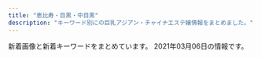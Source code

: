 ```yaml
---
title: "恵比寿・目黒・中目黒"
description: "キーワード別にの巨乳アジアン・チャイナエステ嬢情報をまとめました。"
---
```


新着画像と新着キーワードをまとめています。
2021年03月06日の情報です。

<DmmAffiliateIns />
<KeywordTable
  shops={
    [
    {
        "station": "JR\u6075\u6bd4\u5bff\u99c5\u897f\u53e3",
        "img_links": [
            "http://www.himawari-aroma.xyz/images/staff/3/ami.png",
            "http://www.himawari-aroma.xyz/images/shop/4/2.jpg",
            "http://www.himawari-aroma.xyz/images/shop/1.png",
            "http://www.himawari-aroma.xyz/images/13.png",
            "http://www.himawari-aroma.xyz/images/shop/4/1.jpg",
            "http://www.himawari-aroma.xyz/images/sys.jpg",
            "http://www.himawari-aroma.xyz/images/psd/off.jpg",
            "http://www.himawari-aroma.xyz/images/staff/3/mayu.png"
        ],
        "url": "http://www.himawari-aroma.xyz/",
        "keywords": {},
        "name": "\u3072\u307e\u308f\u308a"
    },
    {
        "img_links": [
            "http://bimajo-massage.work/sp/img/t-t.jpg",
            "http://bimajo-massage.work/sp/img/acc1.jpg",
            "http://bimajo-massage.work/img/bottom.png",
            "http://bimajo-massage.work/sp/img/cam.jpg",
            "http://bimajo-massage.work/img/xmas.png",
            "http://bimajo-massage.work/sp/img/t-s.jpg",
            "http://bimajo-massage.work/img/st5.jpg",
            "http://bimajo-massage.work/sp/img/p-7.jpg",
            "http://bimajo-massage.work/sp/img/st5.jpg",
            "http://bimajo-massage.work/sp/img/t-r.jpg",
            "http://bimajo-massage.work/img/sta7.jpg",
            "http://bimajo-massage.work/img/mo.png",
            "http://bimajo-massage.work/sp/img/time.jpg",
            "http://bimajo-massage.work/sp/img/t-a.jpg",
            "http://bimajo-massage.work/sp/img/add.jpg",
            "http://bimajo-massage.work/img/sta1.jpg",
            "http://bimajo-massage.work/img/st1.jpg",
            "http://bimajo-massage.work/sp/img/p-6.jpg",
            "http://bimajo-massage.work/img/acc2.jpg",
            "http://bimajo-massage.work/sp/img/st1.jpg",
            "http://bimajo-massage.work/img/pic.png",
            "http://bimajo-massage.work/img/st7.jpg",
            "http://bimajo-massage.work/sp/img/sys.jpg",
            "http://bimajo-massage.work/sp/img/info.jpg",
            "http://bimajo-massage.work/sp/img/p-5.jpg",
            "http://bimajo-massage.work/sp/img/botton.jpg",
            "http://bimajo-massage.work/img/body-.png",
            "http://bimajo-massage.work/sp/img/st6.jpg",
            "http://bimajo-massage.work/img/st6.jpg",
            "http://bimajo-massage.work/sp/img/pc.jpg",
            "http://bimajo-massage.work/sp/img/t-o.jpg",
            "http://bimajo-massage.work/img/sta5.jpg",
            "http://bimajo-massage.work/sp/img/tit.jpg",
            "http://bimajo-massage.work/sp/img/pic.jpg",
            "http://bimajo-massage.work/sp/img/tel.jpg",
            "http://bimajo-massage.work/sp/img/acc2.jpg",
            "http://bimajo-massage.work/sp/img/st7.jpg",
            "http://bimajo-massage.work/img/acc1.jpg",
            "http://bimajo-massage.work/img/sta6.jpg"
        ],
        "name": "\u7f8e\u9b54\u5973",
        "keywords": {
            "86": 12,
            "87": 12,
            "85": 13,
            "C": 13,
            "D": 24,
            "88": 2,
            "E": 2
        },
        "url": "http://bimajo-massage.work/",
        "station": "JR\u6075\u6bd4\u5bff\u99c5\u897f\u53e3"
    },
    {
        "name": "\u6d77\u8cca\u8239",
        "img_links": [
            "http://kaizokusen.jpn.mn/photos/sites/31/2020/04/2020042207290081.jpg",
            "http://kaizokusen.jpn.mn/photos/sites/31/2019/09/2019091102140786.jpg",
            "http://kaizokusen.jpn.mn/photos/sites/31/2020/11/2020112103070699.jpg",
            "http://kaizokusen.jpn.mn/photos/sites/31/2018/12/2018121710580889.jpg",
            "http://kaizokusen.jpn.mn/images/mobile.jpg",
            "http://kaizokusen.jpn.mn/photos/sites/31/2019/05/2019051702252726.jpg",
            "http://kaizokusen.jpn.mn/photos/sites/31/2019/12/2019122806012497.jpg",
            "http://kaizokusen.jpn.mn/photos/sites/31/2019/03/2019032710574970.jpg",
            "http://kaizokusen.jpn.mn/photos/sites/31/2019/06/2019061406003081.jpg",
            "http://kaizokusen.jpn.mn/images/end.png",
            "http://kaizokusen.jpn.mn/photos/sites/31/2020/01/2020011609085443.jpg",
            "http://kaizokusen.jpn.mn/photos/sites/31/2018/12/2018122706404758.jpg",
            "http://kaizokusen.jpn.mn/photos/sites/31/2020/03/2020030801205388.jpg",
            "http://kaizokusen.jpn.mn/photos/sites/31/2019/02/2019021410470448.jpg",
            "http://kaizokusen.jpn.mn/photos/sites/31/2019/06/2019060402255271.jpg",
            "http://kaizokusen.jpn.mn/photos/sites/31/2020/08/2020080301195061.jpg",
            "http://kaizokusen.jpn.mn/photos/sites/31/2019/01/2019012803255272.jpg",
            "http://kaizokusen.jpn.mn/photos/sites/31/2019/06/2019060402255852.jpg",
            "http://kaizokusen.jpn.mn/photos/sites/31/2020/06/2020062208015349.jpg",
            "http://kaizokusen.jpn.mn/images/s_pick.png",
            "http://kaizokusen.jpn.mn/photos/sites/31/2019/03/2019032601332117.jpg",
            "http://kaizokusen.jpn.mn/photos/sites/31/2020/06/2020060409294464.jpg",
            "http://kaizokusen.jpn.mn/photos/sites/31/2020/03/2020031402334084.jpg",
            "http://kaizokusen.jpn.mn/photos/sites/31/2019/12/2019121904244431.jpg",
            "http://kaizokusen.jpn.mn/photos/sites/31/2019/01/201901130238317.jpg",
            "http://kaizokusen.jpn.mn/photos/sites/31/2019/12/201912200917482.jpg",
            "http://kaizokusen.jpn.mn/photos/sites/31/2018/07/2018070912312985.jpg",
            "http://kaizokusen.jpn.mn/photos/sites/31/2019/11/2019111401215721.jpg",
            "http://kaizokusen.jpn.mn/photos/sites/31/2020/06/2020061305220545.jpg",
            "http://kaizokusen.jpn.mn/images/news03.jpg",
            "http://kaizokusen.jpn.mn/photos/sites/31/2019/11/2019111410352979.jpg",
            "http://kaizokusen.jpn.mn/photos/sites/31/2020/06/2020061302013959.jpg",
            "http://kaizokusen.jpn.mn/photos/sites/31/2019/09/2019092905302643.jpg",
            "http://kaizokusen.jpn.mn/photos/sites/31/2019/01/2019010309225534.jpg",
            "http://kaizokusen.jpn.mn/photos/sites/31/2020/02/2020022107354732.jpg",
            "http://kaizokusen.jpn.mn/images/s_news.jpg",
            "http://kaizokusen.jpn.mn/images/news04.jpg",
            "http://kaizokusen.jpn.mn/images/news_bj1.jpg",
            "http://kaizokusen.jpn.mn/images/top.jpg",
            "http://kaizokusen.jpn.mn/images/s_contact.jpg",
            "http://kaizokusen.jpn.mn/photos/sites/31/2020/02/202002070127147.jpg",
            "http://kaizokusen.jpn.mn/photos/sites/31/2020/01/2020010602051995.jpg",
            "http://kaizokusen.jpn.mn/photos/sites/31/2020/08/2020082411195272.jpg",
            "http://kaizokusen.jpn.mn/images/s_link.png",
            "http://kaizokusen.jpn.mn/images/s_staff.png",
            "http://kaizokusen.jpn.mn/photos/sites/31/2019/02/2019022801560094.jpg",
            "http://kaizokusen.jpn.mn/photos/sites/31/2019/04/2019040301572848.jpg",
            "http://kaizokusen.jpn.mn/photos/sites/31/2020/12/2020120801390122.jpg",
            "http://kaizokusen.jpn.mn/photos/sites/31/2019/11/2019112102290816.jpg",
            "http://kaizokusen.jpn.mn/images/news_bj3.jpg",
            "http://kaizokusen.jpn.mn/images/headline.jpg",
            "http://kaizokusen.jpn.mn/photos/sites/31/2020/05/2020051510144982.jpg"
        ],
        "url": "http://kaizokusen.jpn.mn/",
        "station": "\u4e2d\u76ee\u9ed2\u99c5\u5357\u6539\u672d\u897f\u53e3",
        "keywords": {
            "E": 27,
            "88": 10,
            "85": 26,
            "83": 9,
            "86": 26,
            "C": 46,
            "84": 3,
            "87": 31,
            "D": 73
        }
    },
    {
        "keywords": {
            "88": 1,
            "D": 5,
            "85": 1,
            "C": 1,
            "87": 4
        },
        "station": "\u4e2d\u76ee\u9ed2\u99c5\u897f\u53e3",
        "img_links": [
            "http://nakamegurofun.com/files/006fa9d.jpg",
            "http://nakamegurofun.com/files/0020964.jpg",
            "http://nakamegurofun.com/files/007-030964.jpg",
            "http://nakamegurofun.com/files/0030964.jpg",
            "http://nakamegurofun.com/files/005fa9d.jpg",
            "http://nakamegurofun.com/files/0060964.jpg",
            "http://nakamegurofun.com/files/008-030964.jpg",
            "http://nakamegurofun.com/files/002fa9d.jpg",
            "http://nakamegurofun.com/files/0084f22.jpg",
            "http://nakamegurofun.com/files/008fa9d.jpg",
            "http://nakamegurofun.com/images/s2.jpg",
            "http://nakamegurofun.com/images/infotiao1.jpg",
            "http://nakamegurofun.com/images/s5.jpg",
            "http://nakamegurofun.com/files/0074f22.jpg",
            "http://nakamegurofun.com/files/006-020964.jpg",
            "http://nakamegurofun.com/files/0080964.jpg",
            "http://nakamegurofun.com/images/shop/shop01.jpg",
            "http://nakamegurofun.com/images/zi_massage.png",
            "http://nakamegurofun.com/files/007-020964.jpg",
            "http://nakamegurofun.com/files/008-020964.jpg",
            "http://nakamegurofun.com/files/007fa9d.jpg",
            "http://nakamegurofun.com/files/003-020964.jpg",
            "http://nakamegurofun.com/files/002-020964.jpg",
            "http://nakamegurofun.com/images/s3.jpg",
            "http://nakamegurofun.com/images/xian.png",
            "http://nakamegurofun.com/images/s4.jpg",
            "http://nakamegurofun.com/images/service91a6.png",
            "http://nakamegurofun.com/images/main_top.png",
            "http://nakamegurofun.com/files/003fa9d.jpg",
            "http://nakamegurofun.com/files/005-030964.jpg",
            "http://nakamegurofun.com/files/005-020964.jpg",
            "http://nakamegurofun.com/files/006-030964.jpg",
            "http://nakamegurofun.com/files/0054f22.jpg",
            "http://nakamegurofun.com/files/0034f22.jpg",
            "http://nakamegurofun.com/images/main_bottom.png",
            "http://nakamegurofun.com/files/0050964.jpg",
            "http://nakamegurofun.com/files/0064f22.jpg",
            "http://nakamegurofun.com/images/tel.png",
            "http://nakamegurofun.com/files/003-030964.jpg",
            "http://nakamegurofun.com/files/0070964.jpg",
            "http://nakamegurofun.com/images/shop/shop02.jpg",
            "http://nakamegurofun.com/files/002-030964.jpg",
            "http://nakamegurofun.com/images/shop/shop04.jpg",
            "http://nakamegurofun.com/images/zi_staff.png",
            "http://nakamegurofun.com/files/0024f22.jpg",
            "http://nakamegurofun.com/images/s1.jpg",
            "http://nakamegurofun.com/images/shop/shop03.jpg"
        ],
        "name": "Flower \uff5e\u30d5\u30e9\u30ef\u30fc\uff5e",
        "url": "http://nakamegurofun.com/"
    },
    {
        "station": "\u897f\u5c0f\u5c71\u99c5",
        "keywords": {
            "87": 4,
            "D": 6,
            "85": 2,
            "C": 14,
            "86": 2
        },
        "name": "\u7652\u3057\u5bb6",
        "img_links": [
            "http://www.oasis.esjoho.com/img/tel.png",
            "http://www.oasis.esjoho.com/img/ttl_news.png",
            "http://www.oasis.esjoho.com/img/btn_blog.png",
            "http://www.oasis.esjoho.com/files/001.jpg",
            "http://www.oasis.esjoho.com/files/004.jpg",
            "http://www.oasis.esjoho.com/img/goback.jpg",
            "http://www.oasis.esjoho.com/files/002.jpg",
            "http://www.oasis.esjoho.com/files/001-02.jpg",
            "http://www.oasis.esjoho.com/files/005-02.jpg",
            "http://www.oasis.esjoho.com/files/005.jpg",
            "http://www.oasis.esjoho.com/files/002-02.jpg",
            "http://www.oasis.esjoho.com/files/004-02.jpg",
            "http://www.oasis.esjoho.com/img/btn_side_mobile.jpg",
            "http://www.oasis.esjoho.com/img/pickup.jpg",
            "http://www.oasis.esjoho.com/img/ttl_info.png"
        ],
        "url": "http://www.oasis.esjoho.com/"
    },
    {
        "name": "Angel-\u30a8\u30f3\u30b8\u30a7\u30eb-",
        "keywords": {
            "90": 1,
            "F": 1,
            "C": 41,
            "89": 2,
            "E": 4,
            "D": 28,
            "88": 3,
            "85": 6,
            "84": 4,
            "87": 4,
            "86": 7
        },
        "url": "http://angel.jpn.cm/",
        "station": "JR\u76ee\u9ed2\u99c5\u6771\u53e3",
        "img_links": [
            "http://angel.jpn.cm/images/room5.jpg",
            "http://angel.jpn.cm/photos/sites/3/2017/01/1.jpg",
            "http://angel.jpn.cm/images/s_link.png",
            "http://angel2.a1.ies.bz/upload/sites/3/2021/02/2021022516024747.jpg",
            "http://angel.jpn.cm/photos/sites/3/2019/10/2019100910242499.jpg",
            "http://angel.jpn.cm/photos/sites/3/2016/08/staff21.jpg",
            "http://angel.jpn.cm/photos/sites/3/2017/04/1.jpg",
            "http://angel.jpn.cm/photos/sites/3/2016/08/staff4a.jpg",
            "http://angel.jpn.cm/images/room3.jpg",
            "http://angel.jpn.cm/photos/sites/3/2017/12/201712270537317.jpg",
            "http://angel.jpn.cm/photos/sites/3/2016/08/staff29.jpg",
            "http://angel.jpn.cm/photos/sites/3/2019/12/2019122718552333.jpg",
            "http://angel.jpn.cm/photos/sites/3/2016/08/staff36h.jpg",
            "http://angel.jpn.cm/photos/sites/3/2016/08/staff23.jpg",
            "http://angel.jpn.cm/photos/sites/3/2016/09/72670992207769698.jpg",
            "http://angel.jpn.cm/photos/sites/3/2016/08/staff8.jpg",
            "http://angel.jpn.cm/photos/sites/3/2019/07/2019071016030711.jpg",
            "http://angel.jpn.cm/images/s_pick.png",
            "http://angel.jpn.cm/photos/sites/3/2016/08/staff22a.jpg",
            "http://angel.jpn.cm/photos/sites/3/2017/11/2017112010234266.jpg",
            "http://angel.jpn.cm/photos/sites/3/2016/08/staff3.jpg",
            "http://angel.jpn.cm/photos/sites/3/2016/09/staff40.jpg",
            "http://angel.jpn.cm/photos/sites/3/2016/08/staff21a.jpg",
            "http://angel.jpn.cm/images/girl-z2.jpg",
            "http://angel.jpn.cm/photos/sites/3/2016/08/staff24.jpg",
            "http://angel.jpn.cm/photos/sites/3/2019/12/2019122718552413.jpg",
            "http://angel.jpn.cm/photos/sites/3/2019/11/201911181407260.jpg",
            "http://angel.jpn.cm/images/top02.jpg",
            "http://angel.jpn.cm/images/s_mobile.png",
            "http://angel.jpn.cm/photos/sites/3/2016/08/staff22.jpg",
            "http://angel.jpn.cm/photos/sites/3/2016/08/staff39a.jpg",
            "http://angel.jpn.cm/photos/sites/3/2017/05/8.jpg",
            "http://angel.jpn.cm/photos/sites/3/2018/06/2018062105525655.jpg",
            "http://angel.jpn.cm/photos/sites/3/2016/08/staff25a.jpg",
            "http://angel.jpn.cm/photos/sites/3/2018/06/2018061601280885.jpg",
            "http://angel.jpn.cm/photos/sites/3/2019/07/2019071213431954.jpg",
            "http://angel.jpn.cm/photos/sites/3/2016/08/staff11.jpg",
            "http://angel.jpn.cm/photos/sites/3/2016/08/staff7.jpg",
            "http://angel.jpn.cm/photos/sites/3/2016/08/staff5a.jpg",
            "http://angel.jpn.cm/images/mobile.jpg",
            "http://angel.jpn.cm/photos/sites/3/2021/02/2021021714005240.jpg",
            "http://angel.jpn.cm/photos/sites/3/2019/06/201906051042276.jpg",
            "http://angel.jpn.cm/photos/sites/3/2016/08/staff28.jpg",
            "http://angel.jpn.cm/photos/sites/3/2017/03/2.jpg",
            "http://angel.jpn.cm/images/s_staff.png",
            "http://angel.jpn.cm/photos/sites/3/2016/08/staff35.jpg",
            "http://angel.jpn.cm/photos/sites/3/2016/08/staff8a.jpg",
            "http://angel.jpn.cm/photos/sites/3/2016/10/staff41.jpg",
            "http://angel.jpn.cm/photos/sites/3/2018/06/2018061505064251.jpg",
            "http://angel.jpn.cm/photos/sites/3/2016/08/staff3a.jpg",
            "http://angel.jpn.cm/photos/sites/3/2021/02/2021022516024747.jpg",
            "http://angel.jpn.cm/photos/sites/3/2016/08/staff39.jpg",
            "http://angel.jpn.cm/photos/sites/3/2017/11/201711280608539.jpg",
            "http://angel.jpn.cm/images/room4.jpg",
            "http://angel.jpn.cm/photos/sites/3/2018/11/201811011331167.jpg",
            "http://angel.jpn.cm/photos/sites/3/2016/08/staff4.jpg",
            "http://angel.jpn.cm/photos/sites/3/2018/06/2018061505064271.jpg",
            "http://angel.jpn.cm/photos/sites/3/2016/08/staff36g.jpg",
            "http://angel.jpn.cm/photos/sites/3/2016/08/staff2.jpg",
            "http://angel.jpn.cm/photos/sites/3/2020/09/2020092511154515.jpg",
            "http://angel.jpn.cm/images/room1.jpg",
            "http://angel.jpn.cm/photos/sites/3/2016/08/staff14.jpg",
            "http://angel.jpn.cm/images/girl-z1.jpg",
            "http://angel.jpn.cm/photos/sites/3/2016/08/staff25.jpg",
            "http://angel.jpn.cm/images/room7.jpg",
            "http://angel.jpn.cm/images/info.jpg",
            "http://angel.jpn.cm/photos/sites/3/2019/12/2019122718552430.jpg",
            "http://angel.jpn.cm/photos/sites/3/2016/08/staff37.jpg",
            "http://angel.jpn.cm/images/s_news.png",
            "http://angel.jpn.cm/images/nbj3.jpg",
            "http://angel.jpn.cm/images/room6.jpg",
            "http://angel.jpn.cm/photos/sites/3/2020/06/2020061515170635.jpg",
            "http://angel.jpn.cm/images/room2.jpg",
            "http://angel.jpn.cm/photos/sites/3/2016/08/staff5.jpg",
            "http://angel2.a1.ies.bz/upload/sites/3/2021/02/2021021714005240.jpg",
            "http://angel.jpn.cm/photos/sites/3/2016/10/staff01.jpg",
            "http://angel.jpn.cm/photos/sites/3/2016/08/staff29a.jpg",
            "http://angel.jpn.cm/images/top01.jpg",
            "http://angel.jpn.cm/photos/sites/3/2016/08/staff37a.jpg",
            "http://angel.jpn.cm/photos/sites/3/2018/09/2018091001155585.jpg",
            "http://cdn.dino-es.com/images/logo/150x40DinoEs.png",
            "http://angel.jpn.cm/photos/sites/3/2019/06/2019060510404179.jpg",
            "http://angel.jpn.cm/photos/sites/3/2016/08/staff38.jpg",
            "http://angel.jpn.cm/photos/sites/3/2019/11/2019111814073465.jpg",
            "http://angel.jpn.cm/photos/sites/3/2016/08/staff23a.jpg"
        ]
    },
    {
        "url": "http://relacute.tyo.cm/",
        "station": "JR\u76ee\u9ed2\u99c5\u6771\u53e3",
        "img_links": [],
        "name": "RelaCute \u30ea\u30e9\u30ad\u30e5\u30fc\u30c8",
        "keywords": {}
    },
    {
        "station": "JR\u76ee\u9ed2\u99c5\u6771\u53e3",
        "img_links": [
            "http://kintsuki.este88.com/gals/kana1.jpg",
            "http://kintsuki.este88.com/gals/kixyoko1.jpg",
            "http://kintsuki.este88.com/images/r02.jpg",
            "http://kintsuki.este88.com/gals/mika1.jpg",
            "http://kintsuki.este88.com/gals/momo1.jpg",
            "http://kintsuki.este88.com/images/r04.jpg",
            "http://kintsuki.este88.com/gals/yuyu1.jpg",
            "http://kintsuki.este88.com/gals/rei1.jpg",
            "http://kintsuki.este88.com/gals/kaori1.jpg",
            "http://kintsuki.este88.com/gals/rina1.jpg",
            "http://kintsuki.este88.com/gals/koyuki1.jpg",
            "http://kintsuki.este88.com/images/r01.jpg",
            "http://kintsuki.este88.com/images/ph1.jpg"
        ],
        "name": "\u91d1\u306e\u6708",
        "keywords": {},
        "url": "http://kintsuki.este88.com/"
    },
    {
        "url": "http://hi-msg.com/tonton/",
        "station": "JR\u6075\u6bd4\u5bff\u99c5\u897f\u53e3",
        "name": "\u30c8\u30f3\u30c8\u30f3",
        "keywords": {
            "E": 5,
            "86": 17,
            "83": 7,
            "85": 7,
            "D": 19,
            "C": 7
        },
        "img_links": [
            "http://hi-msg.com/tonton/images/an_5_02.jpg",
            "http://hi-msg.com/tonton/images/slider/slide2.png",
            "http://hi-msg.com/tonton/images/r2.jpg",
            "http://hi-msg.com/tonton/images/an_2_02.jpg",
            "http://hi-msg.com/tonton/images/an_2_01.jpg",
            "http://hi-msg.com/tonton/images/slider/slide3s.png",
            "http://hi-msg.com/tonton/images/slider/slide3.png",
            "http://hi-msg.com/tonton/images/slider/slide2s.png",
            "http://hi-msg.com/tonton/images/slider/slide1.png",
            "http://hi-msg.com/tonton/images/staff_images/st2.jpg",
            "http://hi-msg.com/tonton/images/index-2.jpg",
            "http://hi-msg.com/tonton/images/r3.jpg",
            "http://hi-msg.com/tonton/images/an_6_02.jpg",
            "http://hi-msg.com/tonton/images/an_1_01.jpg",
            "http://hi-msg.com/tonton/images/slider/slide1s.png",
            "http://hi-msg.com/tonton/images/staff_images/st5.jpg",
            "http://hi-msg.com/tonton/images/an_4_01.jpg",
            "http://hi-msg.com/tonton/images/an_5_01.jpg",
            "http://hi-msg.com/tonton/images/staff_images/st3.jpg",
            "http://hi-msg.com/tonton/images/r1.jpg",
            "http://hi-msg.com/tonton/images/qr.jpg",
            "http://hi-msg.com/tonton/images/an_1_02.jpg",
            "http://hi-msg.com/tonton/images/index_01.jpg",
            "http://hi-msg.com/tonton/images/an_6_01.jpg",
            "http://hi-msg.com/tonton/images/r4.jpg",
            "http://hi-msg.com/tonton/images/an_3_02.jpg",
            "http://hi-msg.com/tonton/images/sys1.jpg",
            "http://hi-msg.com/tonton/images/an_4_02.jpg",
            "http://hi-msg.com/tonton/images/index-1.jpg",
            "http://hi-msg.com/tonton/images/staff_images/st4.jpg",
            "http://hi-msg.com/tonton/images/staff_images/sl.png",
            "http://hi-msg.com/tonton/images/staff_images/st1.jpg",
            "http://hi-msg.com/tonton/images/eve1.png",
            "http://hi-msg.com/tonton/images/an_3_01.jpg",
            "http://hi-msg.com/tonton/images/fbb.jpg"
        ]
    },
    {
        "station": "JR\u76ee\u9ed2\u99c5\u6771\u53e3",
        "url": "http://meguro-babel.com/",
        "img_links": [
            "http://meguro-babel.com/images/topimg4.jpg",
            "http://meguro-babel.com/girl/3.jpg",
            "http://meguro-babel.com/topics/img/150-1.jpg",
            "http://meguro-babel.com/images/room/photo01.jpg",
            "http://meguro-babel.com/girl/21.jpg",
            "http://meguro-babel.com/topics/img/129-1.jpg",
            "http://meguro-babel.com/girl/8.jpg",
            "http://meguro-babel.com/images/qr.jpg",
            "http://meguro-babel.com/girl/13.jpg",
            "http://meguro-babel.com/girl/1.jpg",
            "http://meguro-babel.com/topics/img/157-1.jpg",
            "http://meguro-babel.com/girl/4.jpg",
            "http://meguro-babel.com/girl/5.jpg",
            "http://meguro-babel.com/topics/img/156-1.jpg",
            "http://meguro-babel.com/girl/10.jpg",
            "http://meguro-babel.com/images/room/photo04.jpg",
            "http://meguro-babel.com/girl/9.jpg",
            "http://meguro-babel.com/girl/11.jpg",
            "http://meguro-babel.com/girl/19.jpg",
            "http://meguro-babel.com/topics/img/142-1.jpg",
            "http://meguro-babel.com/topics/img/145-1.jpg",
            "http://meguro-babel.com/girl/7.jpg",
            "http://meguro-babel.com/girl/2.jpg",
            "http://meguro-babel.com/girl/24.jpg",
            "http://meguro-babel.com/images/img_1.jpg",
            "http://meguro-babel.com/images/room/photo02.jpg",
            "http://meguro-babel.com/topics/img/151-1.jpg",
            "http://meguro-babel.com/girl/6.jpg",
            "http://meguro-babel.com/images/room/photo03.jpg",
            "http://meguro-babel.com/girl/15.jpg",
            "http://meguro-babel.com/topics/img/155-1.jpg"
        ],
        "name": "\u30d0\u30d9\u30eb",
        "keywords": {}
    },
    {
        "name": "\u30d5\u30a3\u30b8\u30fc\u30ea\u30be\u30fc\u30c8",
        "station": "\u4e2d\u76ee\u9ed2\u99c5\u897f\u53e3",
        "img_links": [
            "http://fiji-resort.ests.jp/photos/sites/30/2018/11/2018110510493422.jpg",
            "http://fiji-resort.ests.jp/images/end.png",
            "http://fiji-resort.ests.jp/photos/sites/30/2018/11/2018110510493920.jpg",
            "http://fiji-resort.ests.jp/images/access01.jpg",
            "http://fiji-resort.ests.jp/photos/sites/30/2019/11/2019110909384037.jpg",
            "http://fiji-resort.ests.jp/images/access04.jpg",
            "http://fiji-resort.ests.jp/images/topics_bj3.png",
            "http://fiji-resort.ests.jp/photos/sites/30/2019/05/2019050215480292.jpg",
            "http://fiji-resort.ests.jp/images/line.png",
            "http://fiji-resort.ests.jp/photos/sites/30/2019/03/2019033011081995.jpg",
            "http://fiji-resort.ests.jp/photos/sites/30/2019/12/2019121110440091.jpg",
            "http://fiji-resort.ests.jp/images/access06.jpg",
            "http://fiji-resort.ests.jp/photos/sites/30/2019/06/2019060610451514.jpg",
            "http://fiji-resort.ests.jp/photos/sites/30/2018/06/2018061511340989.jpg",
            "http://fiji-resort.ests.jp/images/s_link.png",
            "http://fiji-resort.ests.jp/images/mobile.png",
            "http://fiji-resort.ests.jp/photos/sites/30/2020/02/2020022116402274.jpg",
            "http://fiji-resort.ests.jp/images/access05.jpg",
            "http://fiji-resort.ests.jp/images/s_topics.png",
            "http://fiji-resort.ests.jp/photos/sites/30/2019/09/2019092914334514.jpg",
            "http://fiji-resort.ests.jp/photos/sites/30/2019/06/2019061411123068.jpg",
            "http://fiji-resort.ests.jp/images/s_staff.png",
            "http://fiji-resort.ests.jp/images/access03.jpg",
            "http://fiji-resort.ests.jp/photos/sites/30/2019/03/2019031518525662.jpg",
            "http://fiji-resort.ests.jp/photos/sites/30/2018/09/2018091916161390.jpg",
            "http://fiji-resort.ests.jp/photos/sites/30/2019/05/2019050215480138.jpg",
            "http://fiji-resort.ests.jp/photos/sites/30/2019/03/2019033011105316.jpg",
            "http://fiji-resort.ests.jp/photos/sites/30/2018/09/2018091301234543.jpg",
            "http://fiji-resort.ests.jp/images/access02.jpg",
            "http://fiji-resort.ests.jp/photos/sites/30/2019/05/2019050215480157.jpg",
            "http://fiji-resort.ests.jp/photos/sites/30/2019/04/2019042017525677.jpg",
            "http://fiji-resort.ests.jp/images/top.png"
        ],
        "url": "http://fiji-resort.ests.jp/",
        "keywords": {
            "86": 60,
            "82": 18,
            "C": 138,
            "D": 141,
            "87": 78,
            "83": 39,
            "89": 18,
            "E": 57,
            "85": 123
        }
    },
    {
        "img_links": [
            "http://with-you.tyo.cm/photos/sites/6/2019/11/2019110107573374.jpg",
            "http://with-you.tyo.cm/photos/sites/6/2019/12/2019121017051599.jpg",
            "http://with-you.tyo.cm/photos/sites/6/2020/06/2020061515324852.jpg",
            "http://with-you.tyo.cm/photos/sites/6/2019/11/2019112916075813.jpg",
            "http://with-you.tyo.cm/photos/sites/6/2019/12/2019121914290210.jpg",
            "http://with-you.tyo.cm/photos/sites/6/2019/02/2019021818395644.jpg",
            "http://with-you.tyo.cm/photos/sites/6/2019/10/2019102716505124.jpg",
            "http://with-you.tyo.cm/photos/sites/6/2019/11/2019110806175734.jpg",
            "http://with-you.tyo.cm/images/top.png",
            "http://with-you.tyo.cm/images/s_staff.jpg",
            "http://with-you.tyo.cm/photos/sites/6/2019/12/2019121914290846.jpg",
            "http://with-you.tyo.cm/photos/sites/6/2019/11/2019112517121980.jpg",
            "http://with-you.tyo.cm/photos/sites/6/2019/11/2019111915264046.jpg",
            "http://with-you.tyo.cm/photos/sites/6/2019/11/2019110606012817.jpg",
            "http://with-you.tyo.cm/photos/sites/6/2019/11/2019112214503286.jpg",
            "http://with-you.tyo.cm/photos/sites/6/2019/06/2019060510455732.jpg",
            "http://with-you.tyo.cm/images/s_pick.jpg",
            "http://with-you.tyo.cm/photos/sites/6/2019/11/2019110108001772.jpg",
            "http://with-you.tyo.cm/photos/sites/6/2019/12/2019121017051597.jpg",
            "http://with-you.tyo.cm/photos/sites/6/2019/11/2019110806175615.jpg",
            "http://with-you.tyo.cm/photos/sites/6/2019/02/2019021816155116.jpg",
            "http://with-you.tyo.cm/photos/sites/6/2019/11/2019110108002447.jpg",
            "http://hanamizuki2.a1.ies.bz/upload/sites/6/2021/02/2021022216380216.jpg",
            "http://with-you.tyo.cm/images/s_link.jpg",
            "http://with-you.tyo.cm/images/s_news.jpg",
            "http://with-you.tyo.cm/photos/sites/6/2019/11/2019111915264240.jpg",
            "http://with-you.tyo.cm/photos/sites/6/2020/06/2020061515330329.jpg",
            "http://with-you.tyo.cm/photos/sites/6/2019/11/2019112517122617.jpg",
            "http://with-you.tyo.cm/photos/sites/6/2020/09/2020092511214697.jpg",
            "http://with-you.tyo.cm/photos/sites/6/2020/03/2020032714573892.jpg",
            "http://with-you.tyo.cm/photos/sites/6/2021/02/2021022216380216.jpg",
            "http://with-you.tyo.cm/photos/sites/6/2020/03/2020032714542799.jpg",
            "http://with-you.tyo.cm/photos/sites/6/2019/03/2019030615474648.jpg",
            "http://with-you.tyo.cm/photos/sites/6/2019/11/2019112214502832.jpg",
            "http://with-you.tyo.cm/photos/sites/6/2019/02/2019021816145119.jpg",
            "http://with-you.tyo.cm/images/s_recuit.jpg",
            "http://with-you.tyo.cm/photos/sites/6/2019/02/2019021818404723.jpg",
            "http://with-you.tyo.cm/photos/sites/6/2019/11/2019112916075124.jpg",
            "http://with-you.tyo.cm/photos/sites/6/2019/10/2019102716505281.jpg",
            "http://with-you.tyo.cm/photos/sites/6/2019/11/2019112916080552.jpg",
            "http://with-you.tyo.cm/photos/sites/6/2019/11/2019110107572662.jpg"
        ],
        "url": "http://with-you.tyo.cm",
        "name": "With you\u30fb\u30a6\u30a3\u30ba\u30e6\u30fc",
        "station": "JR\u76ee\u9ed2\u99c5\u6771\u53e3",
        "keywords": {
            "D": 19,
            "C": 35
        }
    },
    {
        "img_links": [
            "http://victoria.tyo.cm/photos/sites/13/2019/02/2019022703022355.jpg",
            "http://victoria.tyo.cm/photos/sites/13/2020/01/2020012005552181.jpg",
            "http://victoria.tyo.cm/photos/sites/13/2019/01/2019011103510521.jpg",
            "http://victoria.tyo.cm/images/s_staff.png",
            "http://victoria.tyo.cm/photos/sites/13/2018/12/2018121502493953.jpg",
            "http://victoria.tyo.cm/photos/sites/13/2018/12/2018121502493847.jpg",
            "http://victoria.tyo.cm/photos/sites/13/2019/10/2019101403232834.jpg",
            "http://victoria.tyo.cm/images/room3.jpg",
            "http://victoria.tyo.cm/photos/sites/13/2019/02/2019021407162693.jpg",
            "http://victoria.tyo.cm/photos/sites/13/2020/02/202002030340133.jpg",
            "http://victoria.tyo.cm/photos/sites/13/2019/07/2019070206503156.jpg",
            "http://victoria.tyo.cm/photos/sites/13/2019/12/2019120106181894.jpg",
            "http://victoria.tyo.cm/photos/sites/13/2019/02/2019021206543056.jpg",
            "http://victoria.tyo.cm/images/room1.jpg",
            "http://victoria.tyo.cm/photos/sites/13/2019/05/201905100639429.jpg",
            "http://victoria.tyo.cm/photos/sites/13/2020/02/2020021307433041.jpg",
            "http://victoria.tyo.cm/photos/sites/13/2020/01/2020011104241542.jpg",
            "http://victoria.tyo.cm/photos/sites/13/2019/12/2019120904521188.jpg",
            "http://victoria.tyo.cm/images/news.jpg",
            "http://victoria.tyo.cm/photos/sites/13/2019/10/2019100904082968.jpg",
            "http://victoria.tyo.cm/photos/sites/13/2019/04/2019040304024424.jpg",
            "http://victoria.tyo.cm/photos/sites/13/2018/12/2018121502493879.jpg",
            "http://victoria.tyo.cm/photos/sites/13/2020/03/2020031904101259.jpg",
            "http://victoria.tyo.cm/photos/sites/13/2018/12/2018121502493814.jpg",
            "http://victoria.tyo.cm/photos/sites/13/2020/02/2020020104570910.jpg",
            "http://victoria.tyo.cm/photos/sites/13/2019/10/2019100904083557.jpg",
            "http://victoria.tyo.cm/photos/sites/13/2019/01/2019012509534353.jpg",
            "http://victoria.tyo.cm/images/top.jpg",
            "http://victoria.tyo.cm/photos/sites/13/2021/02/2021021509575615.jpg",
            "http://victoria.tyo.cm/photos/sites/13/2020/10/2020100803550565.jpg",
            "https://www.a-side.com/ad/koko/include/banner/koko_125x125.png",
            "http://victoria.tyo.cm/photos/sites/13/2019/06/2019061005275095.jpg",
            "http://victoria.tyo.cm/photos/sites/13/2018/12/2018122701570616.jpg",
            "http://victoria.tyo.cm/photos/sites/13/2019/12/2019120904521737.jpg",
            "http://victoria.tyo.cm/photos/sites/13/2019/04/2019041807165826.jpg",
            "http://victoria.tyo.cm/photos/sites/13/2018/12/2018122904422525.jpg",
            "http://victoria.tyo.cm/photos/sites/13/2019/08/2019080607062415.jpg",
            "http://victoria.tyo.cm/photos/sites/13/2020/01/2020012005552622.jpg",
            "http://victoria.tyo.cm/images/room2.jpg",
            "http://victoria.tyo.cm/images/room4.jpg",
            "http://victoria.tyo.cm/photos/sites/13/2019/01/2019012509505197.jpg",
            "http://victoria.tyo.cm/images/pick.jpg",
            "http://victoria.tyo.cm/photos/sites/13/2019/01/2019010506293526.jpg",
            "http://victoria.tyo.cm/photos/sites/13/2019/01/2019012108071242.jpg",
            "http://victoria.tyo.cm/photos/sites/13/2020/01/2020011205500461.jpg",
            "http://victoria.tyo.cm/photos/sites/13/2019/12/2019120406433710.jpg",
            "http://victoria.tyo.cm/photos/sites/13/2018/12/2018122701570643.jpg",
            "http://victoria.tyo.cm/photos/sites/13/2018/12/2018122904411765.jpg",
            "http://victoria.tyo.cm/photos/sites/13/2019/01/2019010506292922.jpg",
            "http://victoria.tyo.cm/images/mobile.jpg",
            "http://victoria.tyo.cm/images/face.jpg"
        ],
        "keywords": {
            "87": 4,
            "C": 8,
            "F": 1,
            "E": 2,
            "83": 8,
            "89": 1,
            "82": 2,
            "86": 10,
            "85": 8,
            "G": 1,
            "D": 21
        },
        "station": "JR\u76ee\u9ed2\u99c5\u6771\u53e3",
        "url": "http://victoria.tyo.cm/",
        "name": "Victoria\u30fb\u30d3\u30af\u30c8\u30ea\u30a2"
    },
    {
        "station": "JR\u76ee\u9ed2\u99c5\u897f\u53e3",
        "name": "OnlyOne",
        "keywords": {
            "F": 1,
            "85": 8,
            "87": 6,
            "83": 2,
            "D": 25,
            "86": 13,
            "84": 1,
            "C": 4,
            "E": 3,
            "88": 3
        },
        "img_links": [
            "http://onlyone.tyo.cm/photos/sites/5/2019/05/2019050915292562.jpg",
            "http://onlyone.tyo.cm/photos/sites/5/2019/02/2019022310345266.jpg",
            "http://onlyone.tyo.cm/photos/sites/5/2019/03/2019030418403098.jpg",
            "http://onlyone.tyo.cm/photos/sites/5/2019/12/2019120510353312.jpg",
            "http://onlyone.tyo.cm/photos/sites/5/2018/09/2018092710191274.jpg",
            "http://onlyone.tyo.cm/images/acc3.jpg",
            "http://onlyone.tyo.cm/images/line.jpg",
            "http://onlyone.tyo.cm/photos/sites/5/2019/01/2019011814353078.jpg",
            "http://onlyone.tyo.cm/photos/sites/5/2020/02/2020022610121615.jpg",
            "http://onlyone.tyo.cm/photos/sites/5/2020/09/2020092510523723.jpg",
            "http://onlyone.tyo.cm/photos/sites/5/2021/02/202102181024101.jpg",
            "http://onlyone.tyo.cm/photos/sites/5/2019/06/2019060510472559.jpg",
            "http://onlyone.tyo.cm/photos/sites/5/2020/09/2020092218541894.jpg",
            "http://onlyone.tyo.cm/photos/sites/5/2018/08/2018082407542866.jpg",
            "http://onlyone.tyo.cm/photos/sites/5/2020/01/2020011413500417.jpg",
            "http://onlyone.tyo.cm/photos/sites/5/2021/02/2021022515094363.jpg",
            "http://onlyone.tyo.cm/photos/sites/5/2021/03/2021030316101022.jpg",
            "http://onlyone.tyo.cm/photos/sites/5/2018/11/2018112110301745.jpg",
            "http://onlyone.tyo.cm/images/acc2.jpg",
            "http://onlyone.tyo.cm/photos/sites/5/2018/06/2018062904050630.jpg",
            "http://onlyone.tyo.cm/photos/sites/5/2019/11/2019112117013754.jpg",
            "http://onlyone.tyo.cm/photos/sites/5/2019/02/2019022310334774.jpg",
            "http://onlyone.tyo.cm/photos/sites/5/2020/01/2020011412572423.jpg",
            "http://onlyone.tyo.cm/photos/sites/5/2019/07/201907171609201.jpg",
            "http://onlyone.tyo.cm/photos/sites/5/2018/11/2018110713255310.jpg",
            "http://onlyone.tyo.cm/photos/sites/5/2021/02/2021021810240848.jpg",
            "http://onlyone.tyo.cm/photos/sites/5/2019/07/2019070711031982.jpg",
            "http://onlyone.tyo.cm/images/room2.jpg",
            "http://onlyone.tyo.cm/images/room3.jpg",
            "http://onlyone.tyo.cm/photos/sites/5/2019/08/2019080815010066.jpg",
            "http://onlyone.tyo.cm/photos/sites/5/2019/11/2019110105153240.jpg",
            "http://onlyone.tyo.cm/photos/sites/5/2020/09/2020092510523998.jpg",
            "http://onlyone.tyo.cm/photos/sites/5/2020/03/2020031716151746.jpg",
            "http://onlyone.tyo.cm/photos/sites/5/2020/09/2020092617301564.jpg",
            "http://onlyone.tyo.cm/photos/sites/5/2019/05/2019052911352557.jpg",
            "http://onlyone.tyo.cm/photos/sites/5/2019/07/2019070616424775.jpg",
            "http://onlyone.tyo.cm/photos/sites/5/2020/09/2020090210405221.jpg",
            "http://onlyone.tyo.cm/photos/sites/5/2020/09/2020092510524025.jpg",
            "http://onlyone.tyo.cm/photos/sites/5/2019/01/2019013017371133.jpg",
            "http://onlyone.tyo.cm/photos/sites/5/2021/03/2021030316101626.jpg",
            "http://onlyone.tyo.cm/photos/sites/5/2018/03/2018031607430562.jpg",
            "http://onlyone.tyo.cm/photos/sites/5/2021/02/2021022216501749.jpg",
            "http://onlyone.tyo.cm/photos/sites/5/2020/07/2020070217061815.jpg",
            "http://onlyone.tyo.cm/images/s_staff.png",
            "http://onlyone.tyo.cm/photos/sites/5/2019/11/2019110105152849.jpg",
            "http://onlyone.a1.ies.bz/upload/sites/5/2021/03/2021030316101022.jpg",
            "http://onlyone.tyo.cm/photos/sites/5/2020/06/2020060815500896.jpg",
            "http://onlyone.tyo.cm/photos/sites/5/2018/10/201810181432433.jpg",
            "http://onlyone.tyo.cm/images/acc4.jpg",
            "http://onlyone.tyo.cm/images/s_link.png",
            "http://onlyone.tyo.cm/photos/sites/5/2019/06/2019060510384975.jpg",
            "http://onlyone.tyo.cm/photos/sites/5/2018/08/2018080308152252.jpg",
            "http://onlyone.tyo.cm/photos/sites/5/2020/05/2020051419324761.jpg",
            "http://onlyone.a1.ies.bz/upload/sites/5/2021/02/2021022515094363.jpg",
            "http://onlyone.tyo.cm/images/top.png",
            "http://onlyone.a1.ies.bz/upload/sites/5/2021/02/2021022216501749.jpg",
            "http://onlyone.tyo.cm/photos/sites/5/2018/07/2018071709241386.jpg",
            "http://onlyone.tyo.cm/images/acc1.jpg",
            "http://onlyone.tyo.cm/photos/sites/5/2017/11/2017112708111797.jpg",
            "http://onlyone.tyo.cm/photos/sites/5/2019/08/2019082610481667.jpg",
            "http://onlyone.tyo.cm/images/new.jpg",
            "http://onlyone.tyo.cm/photos/sites/5/2020/07/2020070215334437.jpg",
            "http://onlyone.tyo.cm/photos/sites/5/2019/12/2019121715483135.jpg",
            "http://onlyone.tyo.cm/images/room1.jpg",
            "http://onlyone.tyo.cm/images/room4.jpg",
            "http://onlyone.tyo.cm/photos/sites/5/2021/02/202102201049167.jpg",
            "http://onlyone.tyo.cm/photos/sites/5/2020/01/2020011413501066.jpg",
            "http://onlyone.tyo.cm/photos/sites/5/2019/07/2019071716092046.jpg"
        ],
        "url": "http://onlyone.tyo.cm/"
    }
]
}
/>
<DmmAffiliateScript />
